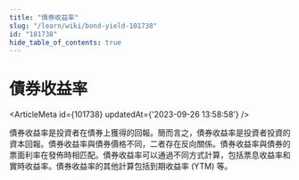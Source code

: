 ```yaml
---
title: "債券收益率"
slug: "/learn/wiki/bond-yield-101738"
id: "101738"
hide_table_of_contents: true
---
```



# 債券收益率

<ArticleMeta id={101738} updatedAt={'2023-09-26 13:58:58'} />
<div className='border-solid border-b border-t-0 my-4 border-[var(--ifm-color-gray-300)]' />

債券收益率是投資者在債券上獲得的回報。簡而言之，債券收益率是投資者投資的資本回報。債券收益率與債券價格不同，二者存在反向關係。債券收益率與債券的票面利率在發佈時相匹配。債券收益率可以通過不同方式計算，包括票息收益率和實時收益率。債券收益率的其他計算包括到期收益率 (YTM) 等。
